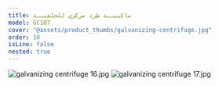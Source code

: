 ```yaml
---
title: ماكينــة طرد مركزي للجلفنــة
model: GC107
cover: "@assets/product_thumbs/galvanizing-centrifuge.jpg"
order: 10
isLine: false
nested: true
---
```



<ProductTabs />

![galvanizing centrifuge 16.jpg](@assets/article_images/galvanizing-centrifuge/galvanizing-centrifuge-16.jpg)
![galvanizing centrifuge 17.jpg](@assets/article_images/galvanizing-centrifuge/galvanizing-centrifuge-17.jpg)
